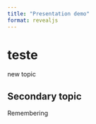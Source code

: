 ```yaml
---
title: "Presentation demo"
format: revealjs
---
```


# teste

new topic

## Secondary topic

Remembering